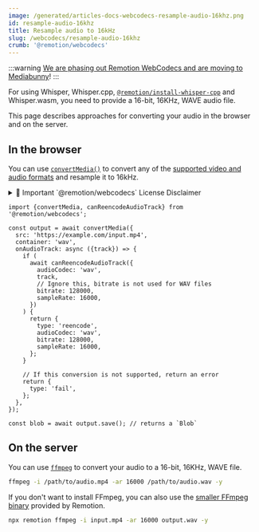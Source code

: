 ```yaml
---
image: /generated/articles-docs-webcodecs-resample-audio-16khz.png
id: resample-audio-16khz
title: Resample audio to 16kHz
slug: /webcodecs/resample-audio-16khz
crumb: '@remotion/webcodecs'
---
```


:::warning
[We are phasing out Remotion WebCodecs and are moving to Mediabunny](/blog/mediabunny)!
:::

For using Whisper, Whisper.cpp, [`@remotion/install-whisper-cpp`](/docs/install-whisper-cpp) and Whisper.wasm, you need to provide a 16-bit, 16KHz, WAVE audio file.

This page describes approaches for converting your audio in the browser and on the server.

## In the browser

You can use [`convertMedia()`](/docs/webcodecs/convert-media) to convert any of the [supported video and audio formats](/docs/media-parser/format-support) and resample it to 16kHz.


<details>
  <summary>💼 Important `@remotion/webcodecs` License Disclaimer</summary>
  <LicenseDisclaimer />
</details>

```tsx twoslash title="Resample audio to 16kHz"
import {convertMedia, canReencodeAudioTrack} from '@remotion/webcodecs';

const output = await convertMedia({
  src: 'https://example.com/input.mp4',
  container: 'wav',
  onAudioTrack: async ({track}) => {
    if (
      await canReencodeAudioTrack({
        audioCodec: 'wav',
        track,
        // Ignore this, bitrate is not used for WAV files
        bitrate: 128000,
        sampleRate: 16000,
      })
    ) {
      return {
        type: 'reencode',
        audioCodec: 'wav',
        bitrate: 128000,
        sampleRate: 16000,
      };
    }

    // If this conversion is not supported, return an error
    return {
      type: 'fail',
    };
  },
});

const blob = await output.save(); // returns a `Blob`
```

## On the server

You can use [`ffmpeg`](https://ffmpeg.org/) to convert your audio to a 16-bit, 16KHz, WAVE file.

```bash
ffmpeg -i /path/to/audio.mp4 -ar 16000 /path/to/audio.wav -y
```

If you don't want to install FFmpeg, you can also use the [smaller FFmpeg binary](/docs/cli/ffmpeg) provided by Remotion.

```bash
npx remotion ffmpeg -i input.mp4 -ar 16000 output.wav -y
```
